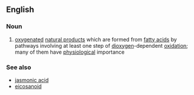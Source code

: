 ==English==

===Noun===
{{en-noun}}

# {{context|biochemistry|lang=en}} [[oxygenate]]d [[natural product]]s which are formed from [[fatty acid]]s by pathways involving at least one step of [[dioxygen]]-dependent [[oxidation]]; many of them have [[physiological]] importance

===See also===
*[[jasmonic acid]]
*[[eicosanoid]]